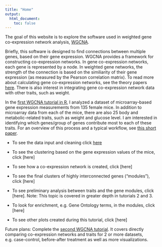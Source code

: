```yaml
---
title: "Home"
output:
  html_document:
    toc: false
---
```


The goal of this website is to explore the software used in weighted gene co-expression network analysis, [WGCNA](https://www.degruyter.com/downloadpdf/j/sagmb.2005.4.issue-1/sagmb.2005.4.1.1128/sagmb.2005.4.1.1128.pdf). 

Briefly, this software is designed to find connections between multiple genes, based on their gene expression. WGCNA provides a framework for constructing co-expression networks. In gene co-expression networks, each gene is represented by a node. In weighted gene networks, the strength of the connection is based on the similiarity of their gene expression (as measured by the Pearson correlation matrix). To read more about calculating gene co-expression networks, see the theory papers [here](https://labs.genetics.ucla.edu/horvath/CoexpressionNetwork/). There is also interest in integrating gene co-expression network data with other traits, such as weight. 

In the [first WGCNA tutorial in R](https://labs.genetics.ucla.edu/horvath/CoexpressionNetwork/Rpackages/WGCNA/Tutorials/), I analyzed a dataset of microarray-based gene expression measurements from 135 female mice. In addition to microarray data from each of the mice, there are also 25 body and metabolic-related traits, such as weight and glucose level. I am interested in identifying which genes/group of genes contribute most to each of these traits. For an overview of this process and a typical workflow, see [this short paper](https://labs.genetics.ucla.edu/horvath/CoexpressionNetwork/Rpackages/WGCNA/Tutorials/Simulated-00-Background.pdf). 

* To see the data input and cleaning click [here](https://lauren-blake.github.io/Explore_WGCNA/Tutorial_1.html)

* To see the clustering based on the gene expression values of the mice, click [here]
* To see how a co-expression network is created, click [here]

* To see the final clusters of highly interconnected genes ("modules"), click [here]

* To see preliminary analysis between traits and the gene modules, click [here]. Note: This topic is covered in greater depth in tutorials 2 and 3. 

* To look for enrichment, e.g. Gene Ontology terms, in the modules, click [here]

* To see other plots created during this tutorial, click [here]

Future plans: Complete the [second WGCNA tutorial](https://labs.genetics.ucla.edu/horvath/CoexpressionNetwork/Rpackages/WGCNA/Tutorials/). It covers directly comparing co-expression networks and traits for 2 or more datasets, e.g. case-control, before-after treatment as well as more visualizations. 


